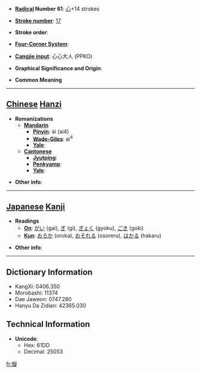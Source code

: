 * '''[[Wiktionary:Chinese radical index| Radical]] Number 61''': [[Wiktionary:Chinese radical index 心|心]]+14 strokes

* '''[[Wiktionary:Chinese total strokes index|Stroke number]]''': [[Wiktionary:Chinese total strokes index 17|17]]

* '''Stroke order''': 

* '''[[Wiktionary:Chinese four corner index|Four-Corner System]]''': 

* '''[[Wiktionary:Chinese Cangjie index|Cangjie input]]''': 心心大人 (PPKO)

* '''Graphical Significance and Origin''': 

* '''Common Meaning'''

----

== [[Chinese]] [[Hanzi]] ==

* '''Romanizations'''
** '''[[Mandarin]]'''
*** '''[[Pinyin]]''': ài (ai4)
*** '''[[Wade-Giles]]''': ai<sup>4</sup>
*** '''[[Yale]]''': 
** '''[[Cantonese]]'''
*** '''[[Jyutping]]''':
*** '''[[Penkyamp]]''': 
*** '''[[Yale]]''': 

* '''Other info''': 

----

== [[Japanese]] [[Kanji]] ==

* '''Readings'''
** '''[[On]]''': [[がい]] (gai), [[ぎ]] (gi), [[ぎょく]] (gyoku), [[ごき]] (goki)
** '''[[Kun]]''': [[おろか]] (oroka), [[おそれる]] (osoreru), [[はかる]] (hakaru)

* '''Other info''':  

----

== Dictionary Information ==

* KangXi: 0406.350
* Morobashi: 11374
* Dae Jaweon: 0747.280
* Hanyu Da Zidian: 42365.030

== Technical Information ==

* '''Unicode''':
** Hex: 61DD
** Decimal: 25053

[[fr:懝]]